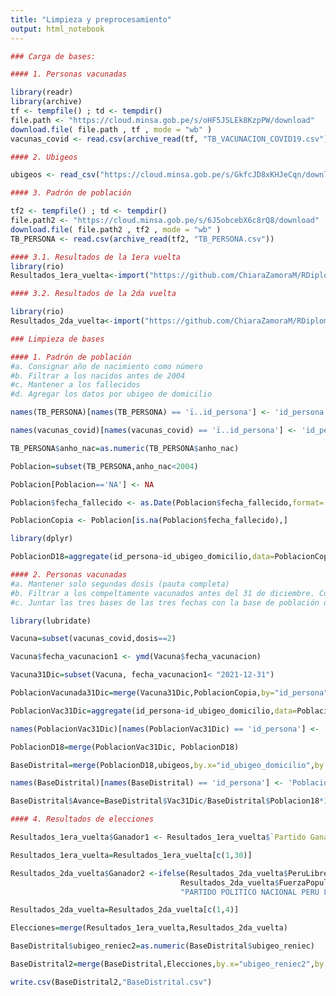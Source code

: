 ```yaml
---
title: "Limpieza y preprocesamiento"
output: html_notebook
---
```


```r
### Carga de bases:

#### 1. Personas vacunadas

library(readr)
library(archive)
tf <- tempfile() ; td <- tempdir()
file.path <- "https://cloud.minsa.gob.pe/s/oHF5JSLEk8KzpPW/download"
download.file( file.path , tf , mode = "wb" )
vacunas_covid <- read.csv(archive_read(tf, "TB_VACUNACION_COVID19.csv"))
```

```r
#### 2. Ubigeos 

ubigeos <- read_csv("https://cloud.minsa.gob.pe/s/GkfcJD8xKHJeCqn/download")
```

```r
#### 3. Padrón de población

tf2 <- tempfile() ; td <- tempdir()
file.path2 <- "https://cloud.minsa.gob.pe/s/6J5obcebX6c8rQ8/download"
download.file( file.path2 , tf2 , mode = "wb" )
TB_PERSONA <- read.csv(archive_read(tf2, "TB_PERSONA.csv"))
```

```r
#### 3.1. Resultados de la 1era vuelta
library(rio)
Resultados_1era_vuelta<-import("https://github.com/ChiaraZamoraM/RDiplomatura/raw/main/Resultados_1ra_vuelta_Elecciones_Preprocesados.xlsx")
```


```r
#### 3.2. Resultados de la 2da vuelta

library(rio)
Resultados_2da_vuelta<-import("https://github.com/ChiaraZamoraM/RDiplomatura/raw/main/Resultados_Elecciones_Preprocesados.xlsx")
```

```r
### Limpieza de bases

#### 1. Padrón de población
#a. Consignar año de nacimiento como número
#b. Filtrar a los nacidos antes de 2004
#c. Mantener a los fallecidos
#d. Agregar los datos por ubigeo de domicilio

names(TB_PERSONA)[names(TB_PERSONA) == 'ï..id_persona'] <- 'id_persona'

names(vacunas_covid)[names(vacunas_covid) == 'ï..id_persona'] <- 'id_persona'

TB_PERSONA$anho_nac=as.numeric(TB_PERSONA$anho_nac)

Poblacion=subset(TB_PERSONA,anho_nac<2004)

Poblacion[Poblacion=='NA'] <- NA

Poblacion$fecha_fallecido <- as.Date(Poblacion$fecha_fallecido,format= "%d/%m/%Y")

PoblacionCopia <- Poblacion[is.na(Poblacion$fecha_fallecido),]

library(dplyr)

PoblacionD18=aggregate(id_persona~id_ubigeo_domicilio,data=PoblacionCopia,FUN=length)
```

```r
#### 2. Personas vacunadas
#a. Mantener solo segundas dosis (pauta completa)
#b. Filtrar a los compeltamente vacunados antes del 31 de diciembre. Combinar con población de 18 años a más. Agregar por ubigeo de domicilio.
#c. Juntar las tres bases de las tres fechas con la base de población de 18 años a más.

library(lubridate)

Vacuna=subset(vacunas_covid,dosis==2)

Vacuna$fecha_vacunacion1 <- ymd(Vacuna$fecha_vacunacion)

Vacuna31Dic=subset(Vacuna, fecha_vacunacion1< "2021-12-31")

PoblacionVacunada31Dic=merge(Vacuna31Dic,PoblacionCopia,by="id_persona")

PoblacionVac31Dic=aggregate(id_persona~id_ubigeo_domicilio,data=PoblacionVacunada31Dic,FUN=length)

names(PoblacionVac31Dic)[names(PoblacionVac31Dic) == 'id_persona'] <- 'Vac31Dic'

PoblacionD18=merge(PoblacionVac31Dic, PoblacionD18)

BaseDistrital=merge(PoblacionD18,ubigeos,by.x="id_ubigeo_domicilio",by.y="id_ubigeo")

names(BaseDistrital)[names(BaseDistrital) == 'id_persona'] <- 'Poblacion18'

BaseDistrital$Avance=BaseDistrital$Vac31Dic/BaseDistrital$Poblacion18*100
```


```r
#### 4. Resultados de elecciones

Resultados_1era_vuelta$Ganador1 <- Resultados_1era_vuelta$`Partido Ganador`

Resultados_1era_vuelta=Resultados_1era_vuelta[c(1,30)]

Resultados_2da_vuelta$Ganador2 <-ifelse(Resultados_2da_vuelta$PeruLibre>
                                      Resultados_2da_vuelta$FuerzaPopular,
                                      "PARTIDO POLITICO NACIONAL PERU LIBRE","FUERZA POPULAR")

Resultados_2da_vuelta=Resultados_2da_vuelta[c(1,4)]

Elecciones=merge(Resultados_1era_vuelta,Resultados_2da_vuelta)

BaseDistrital$ubigeo_reniec2=as.numeric(BaseDistrital$ubigeo_reniec)

BaseDistrital2=merge(BaseDistrital,Elecciones,by.x="ubigeo_reniec2",by.y="UBIGEO")
```

```r
write.csv(BaseDistrital2,"BaseDistrital.csv")
```
